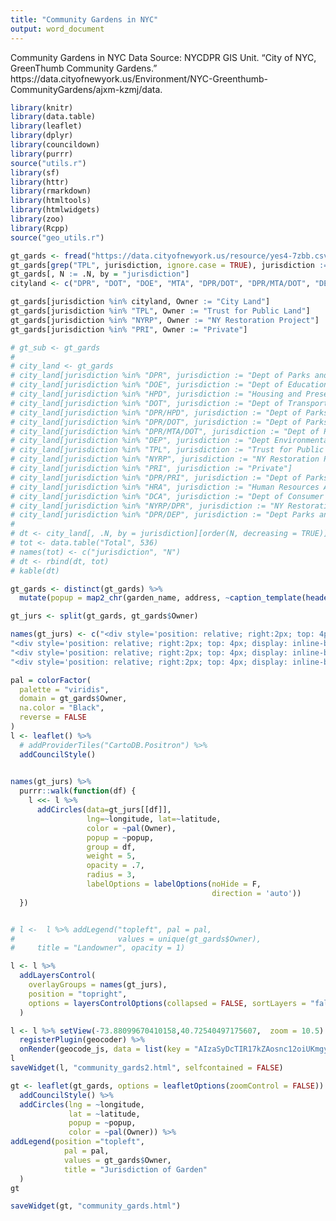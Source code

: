 ```yaml
---
title: "Community Gardens in NYC"
output: word_document
---
```


Community Gardens in NYC
Data Source: NYCDPR	GIS	Unit.	“City	of	NYC,	GreenThumb	Community	Gardens.”	
https://data.cityofnewyork.us/Environment/NYC-Greenthumb-CommunityGardens/ajxm-kzmj/data.	

```r
library(knitr)
library(data.table)
library(leaflet)
library(dplyr)
library(councildown)
library(purrr)
source("utils.r")
library(sf)
library(httr)
library(rmarkdown)
library(htmltools)
library(htmlwidgets)
library(zoo)
library(Rcpp)
source("geo_utils.r")

gt_gards <- fread("https://data.cityofnewyork.us/resource/yes4-7zbb.csv")
gt_gards[grep("TPL", jurisdiction, ignore.case = TRUE), jurisdiction := "TPL"]
gt_gards[, N := .N, by = "jurisdiction"]
cityland <- c("DPR", "DOT", "DOE", "MTA", "DPR/DOT", "DPR/MTA/DOT", "DEP", "DPR/HPD", "HPD", "DPR/PRI", "HRA", "NYRP/DPR", "DCA", "DPR/DEP")

gt_gards[jurisdiction %in% cityland, Owner := "City Land"]
gt_gards[jurisdiction %in% "TPL", Owner := "Trust for Public Land"]
gt_gards[jurisdiction %in% "NYRP", Owner := "NY Restoration Project"]
gt_gards[jurisdiction %in% "PRI", Owner := "Private"]

# gt_sub <- gt_gards
# 
# city_land <- gt_gards
# city_land[jurisdiction %in% "DPR", jurisdiction := "Dept of Parks and Rec"]
# city_land[jurisdiction %in% "DOE", jurisdiction := "Dept of Education"]
# city_land[jurisdiction %in% "HPD", jurisdiction := "Housing and Preservation Dept"]
# city_land[jurisdiction %in% "DOT", jurisdiction := "Dept of Transportation"]
# city_land[jurisdiction %in% "DPR/HPD", jurisdiction := "Dept of Parks and Rec/Housing and Prservation Dept"]
# city_land[jurisdiction %in% "DPR/DOT", jurisdiction := "Dept of Parks and Rec/Dept of Transportation"]
# city_land[jurisdiction %in% "DPR/MTA/DOT", jurisdiction := "Dept of Parks and Rec/Dept of Transportation"]
# city_land[jurisdiction %in% "DEP", jurisdiction := "Dept Environmental Protection"]
# city_land[jurisdiction %in% "TPL", jurisdiction := "Trust for Public Land"]
# city_land[jurisdiction %in% "NYRP", jurisdiction := "NY Restoration Project"]
# city_land[jurisdiction %in% "PRI", jurisdiction := "Private"]
# city_land[jurisdiction %in% "DPR/PRI", jurisdiction := "Dept of Parks and Rec/Private"]
# city_land[jurisdiction %in% "HRA", jurisdiction := "Human Resources Admin"]
# city_land[jurisdiction %in% "DCA", jurisdiction := "Dept of Consumer Affairs"]
# city_land[jurisdiction %in% "NYRP/DPR", jurisdiction := "NY Restoration Project/Dept Parks and Rec"]
# city_land[jurisdiction %in% "DPR/DEP", jurisdiction := "Dept Parks and Rec/Dept Environmental Protection"]
# 
# dt <- city_land[, .N, by = jurisdiction][order(N, decreasing = TRUE)]
# tot <- data.table("Total", 536)
# names(tot) <- c("jurisdiction", "N")
# dt <- rbind(dt, tot)
# kable(dt)

```



```r
gt_gards <- distinct(gt_gards) %>%
  mutate(popup = map2_chr(garden_name, address, ~caption_template(header_template(.x, .y), NULL)))

gt_jurs <- split(gt_gards, gt_gards$Owner)

names(gt_jurs) <- c("<div style='position: relative; right:2px; top: 4px; display: inline-block; width: 1em;height: 1em; margin: 2px;background-color:#440154;'></div> City Land", 
"<div style='position: relative; right:2px; top: 4px; display: inline-block; width: 1em;height: 1em; margin: 2px;background-color:#31688E;'></div> NY Restoration Project",
"<div style='position: relative; right:2px; top: 4px; display: inline-block; width: 1em;height: 1em; margin: 2px;background-color:#35B779;'></div> Private",
"<div style='position: relative; right:2px; top: 4px; display: inline-block; width: 1em;height: 1em; margin: 2px;background-color:#FDE725;'></div> Trust for Public Land")

pal = colorFactor(
  palette = "viridis",
  domain = gt_gards$Owner, 
  na.color = "Black", 
  reverse = FALSE
)
l <- leaflet() %>%
  # addProviderTiles("CartoDB.Positron") %>%
  addCouncilStyle()
              

names(gt_jurs) %>%
  purrr::walk(function(df) {
    l <<- l %>%
      addCircles(data=gt_jurs[[df]],
                 lng=~longitude, lat=~latitude,
                 color = ~pal(Owner), 
                 popup = ~popup,
                 group = df, 
                 weight = 5,
                 opacity = .7, 
                 radius = 3, 
                 labelOptions = labelOptions(noHide = F,
                                             direction = 'auto')) 
  })


# l <-  l %>% addLegend("topleft", pal = pal, 
#                       values = unique(gt_gards$Owner), 
#     title = "Landowner", opacity = 1)

l <- l %>%
  addLayersControl(
    overlayGroups = names(gt_jurs),
    position = "topright", 
    options = layersControlOptions(collapsed = FALSE, sortLayers = "false")
  )

l <- l %>% setView(-73.88099670410158,40.72540497175607,  zoom = 10.5) %>%
  registerPlugin(geocoder) %>% 
  onRender(geocode_js, data = list(key = "AIzaSyDcTIR17kZAosnc12oiUKmgykM1HwjPo3Y")) 
l
saveWidget(l, "community_gards2.html", selfcontained = FALSE)
```


```r
gt <- leaflet(gt_gards, options = leafletOptions(zoomControl = FALSE)) %>% 
  addCouncilStyle() %>%
  addCircles(lng = ~longitude, 
             lat = ~latitude, 
             popup = ~popup, 
             color = ~pal(Owner)) %>% 
addLegend(position ="topleft", 
            pal = pal, 
            values = gt_gards$Owner, 
            title = "Jurisdiction of Garden"
  )
gt

saveWidget(gt, "community_gards.html")
```

